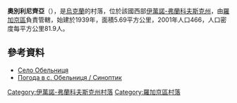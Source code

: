 {{coord|49|19|1|N|24|37|39|E|scale:30000|display=title}}

'''奧別利尼齊亞'''（{{lang-uk|Обельниця}}），是[[烏克蘭|烏克蘭]]的村落，位於該國西部[[伊萬諾-弗蘭科夫斯克州|伊萬諾-弗蘭科夫斯克州]]，由[[羅加京區|羅加京區]]負責管轄，始建於1939年，面積5.69平方公里，2001年人口466，人口密度每平方公里81.9人。

==參考資料==
* [http://obelnitsya.at.ua/ Село Обельниця] {{Wayback|url=http://obelnitsya.at.ua/ |date=20181101062031 }}
* [https://ua.sinoptik.ua/%D0%BF%D0%BE%D0%B3%D0%BE%D0%B4%D0%B0-%D0%BE%D0%B1%D0%B5%D0%BB%D1%8C%D0%BD%D0%B8%D1%86%D1%8F Погода в с. Обельниця / Синоптик ] {{Wayback|url=https://ua.sinoptik.ua/%D0%BF%D0%BE%D0%B3%D0%BE%D0%B4%D0%B0-%D0%BE%D0%B1%D0%B5%D0%BB%D1%8C%D0%BD%D0%B8%D1%86%D1%8F |date=20200809180200 }}

{{DEFAULTSORT:Обельниця}}
[[Category:伊萬諾-弗蘭科夫斯克州村落|Category:伊萬諾-弗蘭科夫斯克州村落]]
[[Category:羅加京區村落|Category:羅加京區村落]]


{{IvanoFrankivsk-geo-stub}}